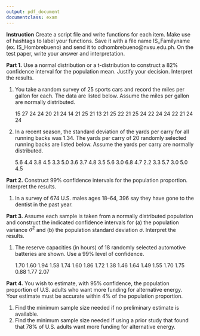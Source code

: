```yaml
---
output: pdf_document
documentclass: exam
---
```

\pagestyle{headandfoot}
\firstpageheader{Inferential Statistics\\O. D. Hombrebueno}{Nueva Vizcaya State University\\College of Teacher Education}{RStudio Exam\\November 27, 2018}
\runningheader{}{}{}
\firstpagefooter{}{}{}
\runningfooter{Inferential Statistics}{RStudio Exam}{Page \thepage\ of \numpages}
\runningfootrule

\makebox[4in]{Name:\enspace\hrulefill}

\makebox[3in]{Course and Year:\enspace\hrulefill}

\vspace{5mm}

**Instruction** Create a script file and write functions for each item. Make use of hashtags to label your functions. Save it with a file name IS_Familyname (ex. IS_Hombrebueno) and send it to odhombrebueno@nvsu.edu.ph. On the test paper, write your answer and interpretation.

**Part 1.** Use a normal distribution or a t-distribution to construct a 82% confidence interval for the population mean.  Justify your decision.  Interpret the results.

1. You take a random survey of 25 sports cars and record the miles per gallon for each. The data are listed below. Assume the miles per gallon are normally distributed.

    15 27 24 24 20 21 24 14 21 25 21 13 21 25 22 21 25 24 22 24 24 22 21 24 24
\vspace{\stretch{1}}
 
2. In a recent season, the standard deviation of the yards per carry for all running backs was 1.34. The yards per carry of 20 randomly selected running backs are listed below. Assume the yards per carry are normally distributed.

    5.6 4.4 3.8 4.5 3.3 5.0 3.6 3.7 4.8 3.5 5.6 3.0 6.8 4.7 2.2 3.3 5.7 3.0 5.0 4.5
\vspace{\stretch{1}}

\clearpage

**Part 2.** Construct 99% confidence intervals for the population proportion.  Interpret the results.

1. In a survey of 674 U.S. males ages 18–64, 396 say they have gone to the dentist in the past year.  
\vspace{3in}

**Part 3.** Assume each sample is taken from a normally distributed population and construct the indicated confidence intervals for (a) the population variance $\sigma^2$ and (b) the population
standard deviation $\sigma$. Interpret the results.

1. The reserve capacities (in hours) of 18 randomly selected automotive batteries are shown. Use a 99% level of confidence.

    1.70 1.60 1.94 1.58 1.74 1.60 1.86 1.72 1.38 1.46 1.64 1.49 1.55 1.70 1.75 0.88 1.77 2.07
\vspace{\stretch{1}}

\clearpage

**Part 4.** You wish to estimate, with 95% confidence, the population proportion of U.S. adults who want more funding for alternative energy. Your estimate must be accurate within 4% of the population proportion.

1. Find the minimum sample size needed if no preliminary estimate is available.
2. Find the minimum sample size needed if using a prior study that found that 78% of U.S. adults want more funding for alternative energy.